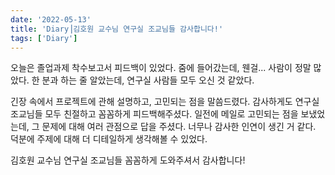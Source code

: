 ```yaml
---
date: '2022-05-13'
title: 'Diary⎟김호원 교수님 연구실 조교님들 감사합니다!'
tags: ['Diary']
---
```


오늘은 졸업과제 착수보고서 피드백이 있었다. 
줌에 들어갔는데, 웬걸... 사람이 정말 많았다. 
한 분과 하는 줄 알았는데, 연구실 사람들 모두 오신 것 같았다.

긴장 속에서 프로젝트에 관해 설명하고, 고민되는 점을 말씀드렸다. 
감사하게도 연구실 조교님들 모두 친절하고 꼼꼼하게 피드백해주셨다. 
일전에 메일로 고민되는 점을 보냈었는데, 그 문제에 대해 여러 관점으로 답을 주셨다. 
너무나 감사한 인연이 생긴 거 같다. 덕분에 주제에 대해 더 디테일하게 생각해볼 수 있었다.

김호원 교수님 연구실 조교님들 꼼꼼하게 도와주셔서 감사합니다!